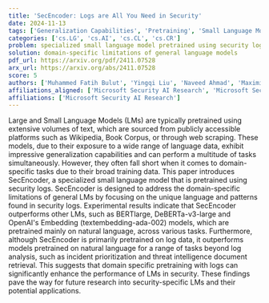 ```yaml
---
title: 'SecEncoder: Logs are All You Need in Security'
date: 2024-11-13
tags: ['Generalization Capabilities', 'Pretraining', 'Small Language Models', 'Large Language Models', 'Threat Intelligence Document Retrieval', 'Security Logs', 'Domain-Specific Tasks', 'Incident Prioritization']
categories: ['cs.LG', 'cs.AI', 'cs.CL', 'cs.CR']
problem: specialized small language model pretrained using security logs
solution: domain-specific limitations of general language models
pdf_url: https://arxiv.org/pdf/2411.07528
arx_url: https://arxiv.org/abs/2411.07528
score: 5
authors: ['Muhammed Fatih Bulut', 'Yingqi Liu', 'Naveed Ahmad', 'Maximilian Turner', 'Sami Ait Ouahmane', 'Cameron Andrews', 'Lloyd Greenwald']
affiliations_aligned: ['Microsoft Security AI Research', 'Microsoft Security AI Research', 'Microsoft Security AI Research', 'Microsoft Security AI Research', 'Microsoft Security AI Research', 'Microsoft Security AI Research', 'Microsoft Security AI Research']
affiliations: ['Microsoft Security AI Research']
---
```



Large and Small Language Models (LMs) are typically pretrained using extensive volumes of text, which are sourced from publicly accessible platforms such as Wikipedia, Book Corpus, or through web scraping. These models, due to their exposure to a wide range of language data, exhibit impressive generalization capabilities and can perform a multitude of tasks simultaneously. However, they often fall short when it comes to domain-specific tasks due to their broad training data. This paper introduces SecEncoder, a specialized small language model that is pretrained using security logs. SecEncoder is designed to address the domain-specific limitations of general LMs by focusing on the unique language and patterns found in security logs. Experimental results indicate that SecEncoder outperforms other LMs, such as BERTlarge, DeBERTa-v3-large and OpenAI's Embedding (textembedding-ada-002) models, which are pretrained mainly on natural language, across various tasks. Furthermore, although SecEncoder is primarily pretrained on log data, it outperforms models pretrained on natural language for a range of tasks beyond log analysis, such as incident prioritization and threat intelligence document retrieval. This suggests that domain specific pretraining with logs can significantly enhance the performance of LMs in security. These findings pave the way for future research into security-specific LMs and their potential applications.